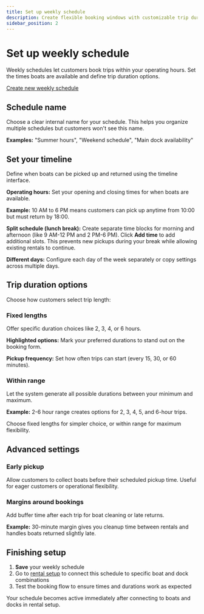 ```yaml
---
title: Set up weekly schedule
description: Create flexible booking windows with customizable trip durations
sidebar_position: 2
---
```



# Set up weekly schedule

Weekly schedules let customers book trips within your operating hours. Set the times boats are available and define trip duration options.

<div class="button-container">
    <a
        href="https://dashboard.letsbook.app/schedules/week/add"
        class="button button--primary"
        target="_blank"
        rel="noopener noreferrer"
    >
        Create new weekly schedule
    </a>
</div>

## Schedule name

Choose a clear internal name for your schedule. This helps you organize multiple schedules but customers won't see this name.

**Examples:** "Summer hours", "Weekend schedule", "Main dock availability"

## Set your timeline

Define when boats can be picked up and returned using the timeline interface.

<InlineVideoPlayer
    videoSrc={schedulesOpeningTimesVideo}
    title="Set opening times"
/>

**Operating hours:** Set your opening and closing times for when boats are available.

**Example:** 10 AM to 6 PM means customers can pick up anytime from 10:00 but must return by 18:00.

**Split schedule (lunch break):** Create separate time blocks for morning and afternoon (like 9 AM-12 PM and 2 PM-6 PM). Click **Add time** to add additional slots. This prevents new pickups during your break while allowing existing rentals to continue.

**Different days:** Configure each day of the week separately or copy settings across multiple days.

## Trip duration options

Choose how customers select trip length:

### Fixed lengths

Offer specific duration choices like 2, 3, 4, or 6 hours.

**Highlighted options:** Mark your preferred durations to stand out on the booking form.

**Pickup frequency:** Set how often trips can start (every 15, 30, or 60 minutes).

<InlineVideoPlayer
    videoSrc={schedulesFixedLengthsVideo}
    title="Set fixed lengths"
/>

### Within range

Let the system generate all possible durations between your minimum and maximum.

**Example:** 2-6 hour range creates options for 2, 3, 4, 5, and 6-hour trips.

Choose fixed lengths for simpler choice, or within range for maximum flexibility.

<InlineVideoPlayer
    videoSrc={schedulesWithinRangeVideo}
    title="Set durations within range"
/>

## Advanced settings

### Early pickup

Allow customers to collect boats before their scheduled pickup time. Useful for eager customers or operational flexibility.

### Margins around bookings

Add buffer time after each trip for boat cleaning or late returns.

**Example:** 30-minute margin gives you cleanup time between rentals and handles boats returned slightly late.

<InlineVideoPlayer
    videoSrc={scheduleAdvancedSettingsVideo}
    title="Advanced schedule settings"
/>

## Finishing setup

1. **Save** your weekly schedule
2. Go to [rental setup](https://dashboard.letsbook.app/rental-setup) to connect this schedule to specific boat and dock combinations
3. Test the booking flow to ensure times and durations work as expected

Your schedule becomes active immediately after connecting to boats and docks in rental setup.
